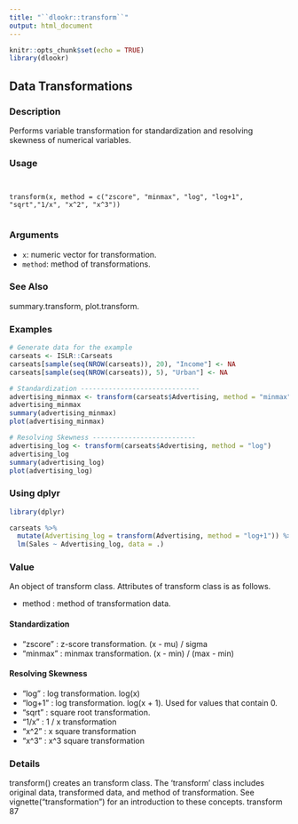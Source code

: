 ---
title: "``dlookr::transform``"
output: html_document
---

```{r setup, include=FALSE}
knitr::opts_chunk$set(echo = TRUE)
library(dlookr)
```

## Data Transformations

### Description 

Performs variable transformation for standardization and resolving skewness of numerical variables.

### Usage 
<pre><code>

transform(x, method = c("zscore", "minmax", "log", "log+1", "sqrt","1/x", "x^2", "x^3"))

</code></pre>
### Arguments
 
* ``x``: numeric vector for transformation.
* ``method``: method of transformations.



### See Also
 
summary.transform, plot.transform.

### Examples
```{r}

# Generate data for the example
carseats <- ISLR::Carseats
carseats[sample(seq(NROW(carseats)), 20), "Income"] <- NA
carseats[sample(seq(NROW(carseats)), 5), "Urban"] <- NA
```

```{r}
# Standardization ------------------------------
advertising_minmax <- transform(carseats$Advertising, method = "minmax")
advertising_minmax
summary(advertising_minmax)
plot(advertising_minmax)
```

```{r}
# Resolving Skewness --------------------------
advertising_log <- transform(carseats$Advertising, method = "log")
advertising_log
summary(advertising_log)
plot(advertising_log)
```

### Using dplyr

```{r}

library(dplyr)

carseats %>%
  mutate(Advertising_log = transform(Advertising, method = "log+1")) %>%
  lm(Sales ~ Advertising_log, data = .)
```


### Value 

An object of transform class. Attributes of transform class is as follows.

*  method : method of transformation data.

####  Standardization

* "zscore" : z-score transformation. (x - mu) / sigma
* "minmax" : minmax transformation. (x - min) / (max - min)

#### Resolving Skewness

* "log" : log transformation. log(x)
* "log+1" : log transformation. log(x + 1). Used for values that contain 0.
* "sqrt" : square root transformation.
* "1/x" : 1 / x transformation
* "x^2" : x square transformation
* "x^3" : x^3 square transformation

### Details 

transform() creates an transform class. The 'transform' class includes original data, transformed
data, and method of transformation.
See vignette("transformation") for an introduction to these concepts.
transform 87
